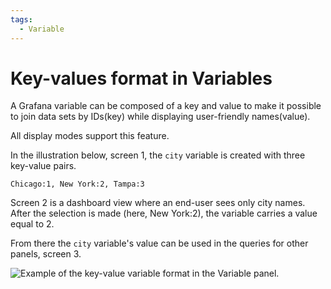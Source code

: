 ```yaml
---
tags:
  - Variable
---
```



# Key-values format in Variables

A Grafana variable can be composed of a key and value to make it possible to join data sets by IDs(key) while displaying user-friendly names(value).

All display modes support this feature. 

In the illustration below, screen 1, the `city` variable is created with three key-value pairs.

```text
Chicago:1, New York:2, Tampa:3
```

Screen 2 is a dashboard view where an end-user sees only city names. After the selection is made (here, New York:2), the variable carries a value equal to 2.

From there the `city` variable's value can be used in the queries for other panels, screen 3.

<Image
  title="Example of the key-value variable format in the Variable panel."
  src="/img/blog/2023-08-10-variable-panel-1.7.0/key-value.png"
/>